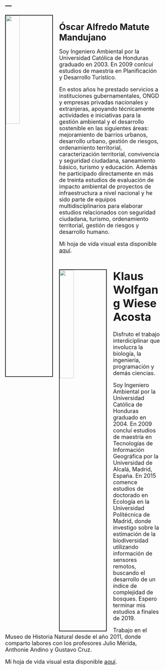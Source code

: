 ---
---
  
<link rel="stylesheet" href="styles.css" type="text/css">

<img src="images/Chino.JPG" style="width:30%; border:2px solid; margin-right: 20px" align="left">

# Óscar Alfredo Matute Mandujano

<div align="justify">
<font size="+1">
Soy Ingeniero Ambiental por la Universidad Católica de Honduras graduado en 2003. En 2009 conlcuí estudios de maestría en Planificación y Desarrollo Turístico.

En estos años he prestado servicios a instituciones gubernamentales, ONGD y empresas privadas nacionales y extranjeras, apoyando técnicamente actividades e iniciativas para la gestión ambiental y el desarrollo sostenible en las siguientes áreas: mejoramiento de barrios urbanos, desarrollo urbano, gestión de riesgos, ordenamiento territorial, caracterización territorial, convivencia y seguridad ciudadana, saneamiento básico, turismo y educación.
Además he participado directamente en más de treinta estudios de evaluación de impacto ambiental de proyectos de infraestructura a nivel nacional y he sido parte de equipos multidisciplinarios para elaborar estudios relacionados con seguridad ciudadana, turismo, ordenamiento territorial, gestión de riesgos y desarrollo humano.

Mi hoja de vida visual esta disponible [aquí](pdf/Chino.pdf).

</div>

<img src="images/klaus.JPG" style="width:30%; border:2px solid; margin-right: 20px" align="left">

# Klaus Wolfgang Wiese Acosta 

<div align="justify">
Disfruto el trabajo interdiciplinar que involucra la biología, la ingeniería, programación y demás ciencias. 

Soy Ingeniero Ambiental por la Universidad Católica de Honduras graduado en 2004. En 2009 concluí estudios de maestría en Tecnologías de Información Geográfica por la Universidad de Alcalá, Madrid, España. En 2015 comence estudios de doctorado en Ecología en la Universidad Polítécnica de Madrid, donde investigo sobre la estimación de la biodiversidad utilizando información de sensores remotos, buscando el desarrollo de un índice de complejidad de bosques. Espero terminar mis estudios a finales de 2019.

Trabajo en el Museo de Historia Natural desde el año 2011, donde comparto labores con los profesores Julio Mérida, Anthonie Andino y Gustavo Cruz. 

Mi hoja de vida visual esta disponible [aquí](pdf/CV.pdf).</font>

</div>

